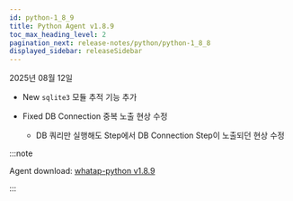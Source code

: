 ```yaml
---
id: python-1_8_9
title: Python Agent v1.8.9
toc_max_heading_level: 2
pagination_next: release-notes/python/python-1_8_8
displayed_sidebar: releaseSidebar
---
```


2025년 08월 12일

- <Status priority='1'>New</Status> `sqlite3` 모듈 추적 기능 추가

- <Status priority='0'>Fixed</Status> DB Connection 중복 노출 현상 수정

    * DB 쿼리만 실행해도 Step에서 DB Connection Step이 노출되던 현상 수정

:::note

Agent download: [whatap-python v1.8.9](https://pypi.org/project/whatap-python/1.8.9/)

:::